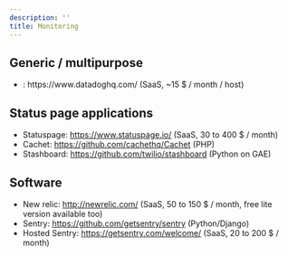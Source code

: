 ```yaml
---
description: ''
title: Monitoring
---
```


## Generic / multipurpose

* <Link to="datadog" />: https://www.datadoghq.com/ (SaaS, ~15 $ / month / host)

## Status page applications

* Statuspage: https://www.statuspage.io/ (SaaS, 30 to 400 $ / month)
* Cachet: https://github.com/cachethq/Cachet (PHP)
* Stashboard: https://github.com/twilio/stashboard (Python on GAE)

## Software

* New relic: http://newrelic.com/ (SaaS, 50 to 150 $ / month, free lite version available too)
* Sentry: https://github.com/getsentry/sentry (Python/Django)
* Hosted Sentry: https://getsentry.com/welcome/ (SaaS, 20 to 200 $ / month)